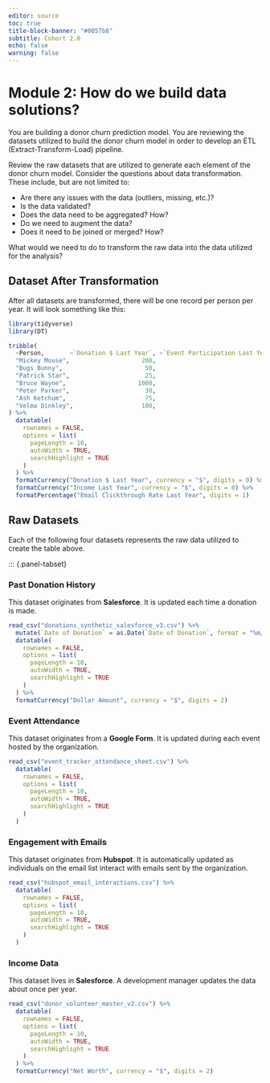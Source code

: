 ```yaml
---
editor: source
toc: true
title-block-banner: "#0057b8"
subtitle: Cohort 2.0
echo: false
warning: false
---
```


# Module 2: How do we build data solutions?

You are building a donor churn prediction model. You are reviewing the datasets utilized to build the donor churn model in order to develop an ETL (Extract-Transform-Load) pipeline.

Review the raw datasets that are utilized to generate each element of the donor churn model. Consider the questions about data transformation. These include, but are not limited to:

* Are there any issues with the data (outliers, missing, etc.)?
* Is the data validated?
* Does the data need to be aggregated? How?
* Do we need to augment the data?
* Does it need to be joined or merged? How?


What would we need to do to transform the raw data into the data utilized for the analysis?

## Dataset After Transformation
After all datasets are transformed, there will be one record per person per year. It will look something like this:

```r
library(tidyverse)
library(DT)

tribble(
  ~Person,       ~`Donation $ Last Year`, ~`Event Participation Last Year`, ~`Email Clickthrough Rate Last Year`, ~`Income Last Year`, ~`Donated This Year`,
  "Mickey Mouse",                    200,                                0,                                 0.05,              200000,                 TRUE,
  "Bugs Bunny",                       50,                                3,                                 0.07,               40000,                FALSE,
  "Patrick Star",                     25,                                1,                                 0.03,               32000,                 TRUE,
  "Bruce Wayne",                    1000,                                0,                                 0.01,           100000000,                FALSE,
  "Peter Parker",                     30,                                5,                                 0.21,               20000,                 TRUE,
  "Ash Ketchum",                      75,                                2,                                 0.06,              120000,                   NA,
  "Velma Dinkley",                   100,                                5,                                 0.12,               67000,                   NA
) %>% 
  datatable(
    rownames = FALSE,
    options = list(
      pageLength = 10,
      autoWidth = TRUE,
      searchHighlight = TRUE
    )
  ) %>%
  formatCurrency("Donation $ Last Year", currency = "$", digits = 0) %>%
  formatCurrency("Income Last Year", currency = "$", digits = 0) %>%
  formatPercentage("Email Clickthrough Rate Last Year", digits = 1)
```

## Raw Datasets
Each of the following four datasets represents the raw data utilized to create the table above.

::: {.panel-tabset}

### Past Donation History
This dataset originates from **Salesforce**. It is updated each time a donation is made.

```r
read_csv("donations_synthetic_salesforce_v3.csv") %>% 
  mutate(`Date of Donation` = as.Date(`Date of Donation`, format = "%m/%d/%y")) %>% 
  datatable(
    rownames = FALSE,
    options = list(
      pageLength = 10,
      autoWidth = TRUE,
      searchHighlight = TRUE
    )
  ) %>% 
  formatCurrency("Dollar Amount", currency = "$", digits = 2)
```

### Event Attendance
This dataset originates from a **Google Form**. It is updated during each event hosted by the organization.

```r
read_csv("event_tracker_attendance_sheet.csv") %>% 
  datatable(
    rownames = FALSE,
    options = list(
      pageLength = 10,
      autoWidth = TRUE,
      searchHighlight = TRUE
    )
  )
```

### Engagement with Emails
This dataset originates from **Hubspot**. It is automatically updated as individuals on the email list interact with emails sent by the organization.

```r
read_csv("hubspot_email_interactions.csv") %>% 
  datatable(
    rownames = FALSE,
    options = list(
      pageLength = 10,
      autoWidth = TRUE,
      searchHighlight = TRUE
    )
  )
```

### Income Data
This dataset lives in **Salesforce**. A development manager updates the data about once per year.

```r
read_csv("donor_volunteer_master_v2.csv") %>% 
  datatable(
    rownames = FALSE,
    options = list(
      pageLength = 10,
      autoWidth = TRUE,
      searchHighlight = TRUE
    )
  ) %>% 
  formatCurrency("Net Worth", currency = "$", digits = 2)
```